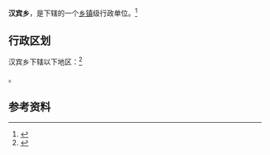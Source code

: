{{中国乡级行政区|65/40/02/201/000}}

'''汉宾乡'''，是{{PRC admin/fullname|65/40/02/201/000|3}}下辖的一个[[乡镇|乡镇]]级行政单位。<ref>{{PRC admin/ref sgc|{{PRC admin/parent|65/40/02/201/000}}}}</ref>

== 行政区划 ==

汉宾乡下辖以下地区：<ref>{{PRC admin/ref sgc|65/40/02/201/000}}</ref>

{{PRC admin/children|65/40/02/201/000}}。

== 参考资料 ==

{{reflist}}

{{行政区划小作品}}
{{PRC admin/navcat|65/40/02/201/000}}